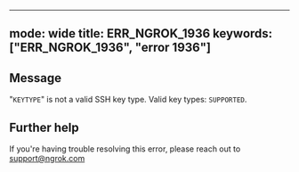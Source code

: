 
---
mode: wide
title: ERR_NGROK_1936
keywords: ["ERR_NGROK_1936", "error 1936"]
---

## Message
"`KEYTYPE`" is not a valid SSH key type. Valid key types: `SUPPORTED`.




## Further help
If you're having trouble resolving this error, please reach out to [support@ngrok.com](mailto:support@ngrok.com?subject=Help%20with%20ERR_NGROK_1936)

